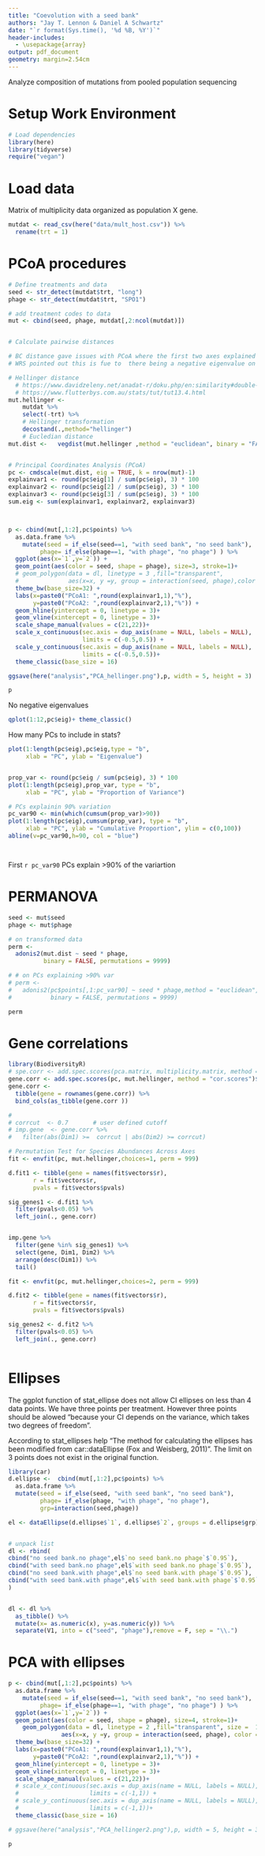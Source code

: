 ```yaml
---
title: "Coevolution with a seed bank"
authors: "Jay T. Lennon & Daniel A Schwartz"
date: "`r format(Sys.time(), '%d %B, %Y')`"
header-includes:
  - \usepackage{array}
output: pdf_document
geometry: margin=2.54cm
---
```


Analyze composition of mutations from pooled population sequencing

# Setup Work Environment

```r
# Load dependencies
library(here)
library(tidyverse)
require("vegan")

```

# Load data

Matrix of multiplicity data organized as population X gene.

```r
mutdat <- read_csv(here("data/mult_host.csv")) %>% 
  rename(trt = 1)
```

# PCoA procedures

```r

# Define treatments and data
seed <- str_detect(mutdat$trt, "long")
phage <- str_detect(mutdat$trt, "SPO1")

# add treatment codes to data
mut <- cbind(seed, phage, mutdat[,2:ncol(mutdat)])


# Calculate pairwise distances

# BC distance gave issues with PCoA where the first two axes explained >100% of variation.
# WRS pointed out this is fue to  there being a negative eigenvalue on the order of the second largest eigenvalue

# Hellinger distance
  # https://www.davidzeleny.net/anadat-r/doku.php/en:similarity#double-zero_problem
  # https://www.flutterbys.com.au/stats/tut/tut13.4.html
mut.hellinger <-
    mutdat %>% 
    select(-trt) %>% 
    # Hellinger transformation
    decostand(.,method="hellinger")  
    # Eucledian distance
mut.dist <-   vegdist(mut.hellinger ,method = "euclidean", binary = "FALSE")


# Principal Coordinates Analysis (PCoA)
pc <- cmdscale(mut.dist, eig = TRUE, k = nrow(mut)-1)
explainvar1 <- round(pc$eig[1] / sum(pc$eig), 3) * 100
explainvar2 <- round(pc$eig[2] / sum(pc$eig), 3) * 100
explainvar3 <- round(pc$eig[3] / sum(pc$eig), 3) * 100
sum.eig <- sum(explainvar1, explainvar2, explainvar3)



p <- cbind(mut[,1:2],pc$points) %>% 
  as.data.frame %>%
    mutate(seed = if_else(seed==1, "with seed bank", "no seed bank"),
         phage= if_else(phage==1, "with phage", "no phage") ) %>% 
  ggplot(aes(x=`1`,y=`2`)) + 
  geom_point(aes(color = seed, shape = phage), size=3, stroke=1)+
  # geom_polygon(data = dl, linetype = 3 ,fill="transparent",
  #              aes(x=x, y =y, group = interaction(seed, phage),color = seed))+
  theme_bw(base_size=32) + 
  labs(x=paste0("PCoA1: ",round(explainvar1,1),"%"),
       y=paste0("PCoA2: ",round(explainvar2,1),"%")) +
  geom_hline(yintercept = 0, linetype = 3)+
  geom_vline(xintercept = 0, linetype = 3)+
  scale_shape_manual(values = c(21,22))+
  scale_x_continuous(sec.axis = dup_axis(name = NULL, labels = NULL),
                     limits = c(-0.5,0.5)) +
  scale_y_continuous(sec.axis = dup_axis(name = NULL, labels = NULL),
                     limits = c(-0.5,0.5))+
  theme_classic(base_size = 16)

ggsave(here("analysis","PCA_hellinger.png"),p, width = 5, height = 3)

p
```

No negative eigenvalues

```r
qplot(1:12,pc$eig)+ theme_classic()
```
How many PCs to include in stats?

```r
plot(1:length(pc$eig),pc$eig,type = "b", 
     xlab = "PC", ylab = "Eigenvalue")


prop_var <- round(pc$eig / sum(pc$eig), 3) * 100
plot(1:length(pc$eig),prop_var, type = "b", 
     xlab = "PC", ylab = "Proportion of Variance")

# PCs explainin 90% variation
pc_var90 <- min(which(cumsum(prop_var)>90))
plot(1:length(pc$eig),cumsum(prop_var), type = "b", 
     xlab = "PC", ylab = "Cumulative Proportion", ylim = c(0,100))
abline(v=pc_var90,h=90, col = "blue")




```

First `r pc_var90` PCs explain >90% of the variartion


# PERMANOVA

```r
seed <- mut$seed
phage <- mut$phage

# on transformed data
perm <-
  adonis2(mut.dist ~ seed * phage,
          binary = FALSE, permutations = 9999)

# # on PCs explaining >90% var
# perm <-
#   adonis2(pc$points[,1:pc_var90] ~ seed * phage,method = "euclidean",
#           binary = FALSE, permutations = 9999)

perm
```


# Gene correlations

```r
library(BiodiversityR)
# spe.corr <- add.spec.scores(pca.matrix, multiplicity.matrix, method = "cor.scores")$cproj
gene.corr <- add.spec.scores(pc, mut.hellinger, method = "cor.scores")$cproj  
gene.corr <- 
  tibble(gene = rownames(gene.corr)) %>% 
  bind_cols(as_tibble(gene.corr ))

# 
# corrcut  <- 0.7       # user defined cutoff
# imp.gene  <- gene.corr %>% 
#   filter(abs(Dim1) >=  corrcut | abs(Dim2) >= corrcut)

# Permutation Test for Species Abundances Across Axes
fit <- envfit(pc, mut.hellinger,choices=1, perm = 999)

d.fit1 <- tibble(gene = names(fit$vectors$r),
       r = fit$vectors$r,
       pvals = fit$vectors$pvals)

sig_genes1 <- d.fit1 %>% 
  filter(pvals<0.05) %>% 
  left_join(., gene.corr)


imp.gene %>% 
  filter(gene %in% sig_genes1) %>% 
  select(gene, Dim1, Dim2) %>% 
  arrange(desc(Dim1)) %>% 
  tail()

fit <- envfit(pc, mut.hellinger,choices=2, perm = 999)

d.fit2 <- tibble(gene = names(fit$vectors$r),
       r = fit$vectors$r,
       pvals = fit$vectors$pvals)

sig_genes2 <- d.fit2 %>% 
  filter(pvals<0.05) %>% 
  left_join(., gene.corr)
  


```

# Ellipses

The ggplot function of stat_ellipse does not allow CI ellipses on less than 4 data points. We have three points per treatment. However three points should be alowed "because your CI depends on the variance, which takes two degrees of freedom".

According to stat_ellipses help "The method for calculating the ellipses has been modified from car::dataEllipse (Fox and Weisberg, 2011)". The limit on 3 points does not exist in the original function.

```r

library(car)
d.ellipse <-  cbind(mut[,1:2],pc$points) %>% 
  as.data.frame %>%
  mutate(seed = if_else(seed, "with seed bank", "no seed bank"),
         phage= if_else(phage, "with phage", "no phage"),
         grp=interaction(seed,phage))

el <- dataEllipse(d.ellipse$`1`, d.ellipse$`2`, groups = d.ellipse$grp)


# unpack list
dl <- rbind(
cbind("no seed bank.no phage",el$`no seed bank.no phage`$`0.95`),
cbind("with seed bank.no phage",el$`with seed bank.no phage`$`0.95`),
cbind("no seed bank.with phage",el$`no seed bank.with phage`$`0.95`),
cbind("with seed bank.with phage",el$`with seed bank.with phage`$`0.95`)
)


dl <- dl %>% 
  as_tibble() %>% 
  mutate(x= as.numeric(x), y=as.numeric(y)) %>% 
  separate(V1, into = c("seed", "phage"),remove = F, sep = "\\.")

```

# PCA with ellipses

```r
p <- cbind(mut[,1:2],pc$points) %>% 
  as.data.frame %>%
    mutate(seed = if_else(seed==1, "with seed bank", "no seed bank"),
         phage= if_else(phage==1, "with phage", "no phage") ) %>% 
  ggplot(aes(x=`1`,y=`2`)) + 
  geom_point(aes(color = seed, shape = phage), size=4, stroke=1)+
    geom_polygon(data = dl, linetype = 2 ,fill="transparent", size =  1,
               aes(x=x, y =y, group = interaction(seed, phage), color = seed, linetype = phage))+
  theme_bw(base_size=32) + 
  labs(x=paste0("PCoA1: ",round(explainvar1,1),"%"),
       y=paste0("PCoA2: ",round(explainvar2,1),"%")) +
  geom_hline(yintercept = 0, linetype = 3)+
  geom_vline(xintercept = 0, linetype = 3)+
  scale_shape_manual(values = c(21,22))+
  # scale_x_continuous(sec.axis = dup_axis(name = NULL, labels = NULL),
  #                    limits = c(-1,1)) +
  # scale_y_continuous(sec.axis = dup_axis(name = NULL, labels = NULL),
  #                    limits = c(-1,1))+
  theme_classic(base_size = 16)

# ggsave(here("analysis","PCA_hellinger2.png"),p, width = 5, height = 3)

p  

```
